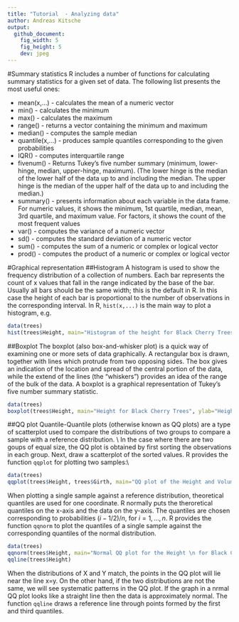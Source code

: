 ```yaml
---
title: "Tutorial  - Analyzing data"
author: Andreas Kitsche
output: 
  github_document:
    fig_width: 5
    fig_height: 5
    dev: jpeg
---
```



#Summary statistics
R includes a number of functions for calculating summary statistics for a given set of data. The following list  presents the most useful ones:

* mean(x,...) - calculates the mean of a numeric vector
* min() - calculates the minimum
* max() - calculates the maximum
* range() - returns a vector containing the minimum and maximum
* median() - computes the sample median
* quantile(x,...) - produces sample quantiles corresponding to the given probabilities
* IQR() - computes interquartile range
* fivenum() - Returns Tukey's five number summary (minimum, lower-hinge, median, upper-hinge, maximum). (The lower hinge is the median of the lower half of the data up to and including the median. The upper hinge is the median of the upper half of the data up to and including the median.)
* summary() - presents information about each variable in the data frame. For numeric values, it shows the minimum, 1st quartile, median, mean, 3rd quartile, and maximum value. For factors, it shows the count of the most frequent values
* var() - computes the variance of a numeric vector
* sd() - computes the standard deviation of a numeric vector
* sum() - computes the sum of a numeric or complex or logical vector
* prod() - computes the product of a numeric or complex or logical vector


#Graphical representation
##Histogram
A histogram is used to show the frequency distribution of a collection of numbers. Each bar represents the count of x values that fall in the range indicated by the base of the bar. Usually all bars should be the same width; this is the default in R. In this case the height of each bar is proportional to the number of observations in the corresponding interval. In R, `hist(x,...)` is the main way to plot a histogram, e.g.

```r
data(trees)
hist(trees$Height, main="Histogram of the height for Black Cherry Trees \n from the trees data set", xlab="Height in ft")
```


##Boxplot
The boxplot (also box-and-whisker plot) is a quick way of examining one or more sets of data graphically. A rectangular box is drawn, together with lines which protrude from two opposing sides. The box gives an indication of the location and spread of the central portion of the data, while the extend of the lines (the "whiskers") provides an idea of the range of the bulk of the data. A boxplot is a graphical representation of Tukey's five number summary statistic.

```r
data(trees)
boxplot(trees$Height, main="Height for Black Cherry Trees", ylab="Height in ft")
```

##QQ plot
Quantile-Quantile plots (otherwise known as QQ plots) are a type of scatterplot used to compare the distributions of two groups to compare a sample with a reference distribution. \\
In the case where there are two goups of equal size, the QQ plot is obtained by first sorting the observations in each group. Next, draw a scatterplot of the sorted values. R provides the function `qqplot` for plotting two samples:\\

```r
data(trees)
qqplot(trees$Height, trees$Girth, main="QQ plot of the Height and Volume values \n for Black Cherry Trees", pch=19, ylab="Girth in inches", xlab="Height in ft")
```

When plotting a single sample against a reference distribution, theoretical quantiles are used for one coordinate. R normally puts the theroretical quantiles on the x-axis and the data on the y-axis. The quantiles are chosen corresponding to probabilities $(i-1/2)/n$, for $i = 1,\ldots,n$. R provides the function `qqnorm` to plot the quantiles of a single sample against the corresponding quantiles of the normal distribution. 

```r
data(trees)
qqnorm(trees$Height, main="Normal QQ plot for the Height \n for Black Cherry Trees", pch=19)
qqline(trees$Height)
```

When the distributions of X and Y match, the points in the QQ plot will lie near the line x=y. On the other hand, if the two distributions are not the same, we will see systematic patterns in the QQ plot. If the graph in a nrmal QQ plot looks like a straight line then the data is approximately normal. The function `qqline` draws a reference line through points formed by the first and third quantiles.